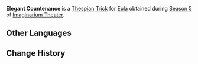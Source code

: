 {{Thespian Trick Infobox
|title     = Elegant Countenance
|image     = Elegant Countenance Eula Preview.png
|name      = Elegant Countenance
|character = Eula
|date      = 2024-11-01
|season    = 5
}}
'''Elegant Countenance''' is a [[Thespian Trick]] for [[Eula]] obtained during [[Imaginarium Theater/Seasons/2024-11-01|Season 5]] of [[Imaginarium Theater]].

==Other Languages==
{{Other Languages|Elegant Countenance (Noelle)}}

==Change History==
{{Change History|5.1}}